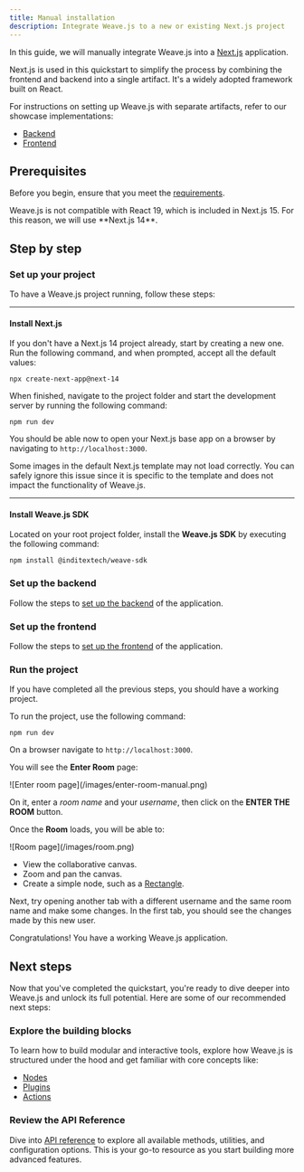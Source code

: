 ```yaml
---
title: Manual installation
description: Integrate Weave.js to a new or existing Next.js project
---
```



In this guide, we will manually integrate Weave.js into a [Next.js](https://nextjs.org/docs) application.

<Callout title="Why Next.js?" type="note">

Next.js is used in this quickstart to simplify the process by combining the frontend and backend into a single artifact.
It's a widely adopted framework built on React.

For instructions on setting up Weave.js with separate artifacts, refer to our showcase implementations:

- [Backend](https://github.com/InditexTech/weavejs-backend)
- [Frontend](https://github.com/InditexTech/weavejs-frontend)

</Callout>

## Prerequisites

Before you begin, ensure that you meet the [requirements](/docs/main/requirements).

<Callout title="Next.js version used" type="info">
  Weave.js is not compatible with React 19, which is included in Next.js 15. For
  this reason, we will use **Next.js 14**.
</Callout>

## Step by step

<div className="fd-steps">

<div className="[&_h3]:fd-step">

### Set up your project

To have a Weave.js project running, follow these steps:

---

#### Install Next.js

If you don't have a Next.js 14 project already, start by creating a new one.
Run the following command, and when prompted, accept all the default values:

```shell
npx create-next-app@next-14
```

When finished, navigate to the project folder and start the development server by running the following command:

```shell
npm run dev
```

You should be able now to open your Next.js base app on a browser by navigating to `http://localhost:3000`.

<Callout title="Failed to load images" type="warn">
  Some images in the default Next.js template may not load correctly. You can
  safely ignore this issue since it is specific to the template and does not
  impact the functionality of Weave.js.
</Callout>

---

#### Install Weave.js SDK

Located on your root project folder, install the **Weave.js SDK** by
executing the following command:

```shell
npm install @inditextech/weave-sdk
```

</div>

<div className='[&_h3]:fd-step'>
 
### Set up the backend

Follow the steps to [set up the backend](/docs/main/manual-installation/backend) of the application.

</div>

<div className='[&_h3]:fd-step'>
 
### Set up the frontend

Follow the steps to [set up the frontend](/docs/main/manual-installation/frontend) of the application.

</div>

<div className='[&_h3]:fd-step'>
 
### Run the project

If you have completed all the previous steps, you should have a working project.

To run the project, use the following command:

```shell
npm run dev
```

On a browser navigate to `http://localhost:3000`.

You will see the **Enter Room** page:

<div className="flex justify-center items-center *:max-w-[600px] bg-gradient-to-br from-fd-primary/10 rounded-xl border">
  ![Enter room page](/images/enter-room-manual.png)
</div>

On it, enter a _room name_ and your _username_, then click on the **ENTER THE ROOM** button.

Once the **Room** loads, you will be able to:

<div className="flex justify-center items-center *:max-w-[600px] bg-gradient-to-br from-fd-primary/10 rounded-xl border">
  ![Room page](/images/room.png)
</div>

- View the collaborative canvas.
- Zoom and pan the canvas.
- Create a simple node, such as a [Rectangle](/docs/main/build/nodes/rectangle).

Next, try opening another tab with a different username and the same room name and make some changes.
In the first tab, you should see the changes made by this new user.

Congratulations! You have a working Weave.js application.

</div>
</div>

## Next steps

Now that you've completed the quickstart, you're ready to dive deeper into Weave.js and unlock its full potential. Here are some of our recommended next steps:

### Explore the building blocks

To learn how to build modular and interactive tools, explore how Weave.js is structured under the hood and get familiar with core concepts like:

- [Nodes](/docs/main/build/nodes)
- [Plugins](/docs/main/build/plugins)
- [Actions](/docs/main/build/actions)

### Review the API Reference

Dive into [API reference](/docs/sdk) to explore all available methods, utilities, and configuration options.
This is your go-to resource as you start building more advanced features.
